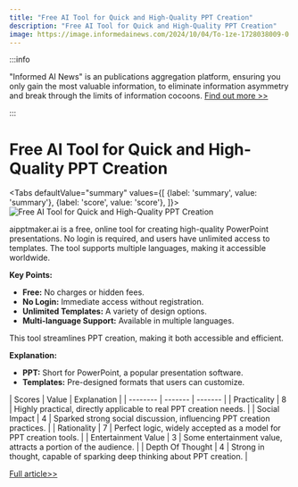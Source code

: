 ```yaml
---
title: "Free AI Tool for Quick and High-Quality PPT Creation"
description: "Free AI Tool for Quick and High-Quality PPT Creation"
image: https://image.informedainews.com/2024/10/04/To-1ze-1728038009-0.jpg
---
```



:::info

"Informed AI News" is an publications aggregation platform, ensuring you only gain the most valuable information, to eliminate information asymmetry and break through the limits of information cocoons.  [Find out more >>](/)

:::

# Free AI Tool for Quick and High-Quality PPT Creation


<Tabs
	defaultValue="summary"
	values={[
	{label: 'summary', value: 'summary'},
	{label: 'score', value: 'score'},
]}>
<TabItem value="summary">
<img
  src="https://image.informedainews.com/2024/10/04/To-1ze-1728038009-0.jpg"
  alt="Free AI Tool for Quick and High-Quality PPT Creation"
/>



aipptmaker.ai is a free, online tool for creating high-quality PowerPoint presentations. No login is required, and users have unlimited access to templates. The tool supports multiple languages, making it accessible worldwide.

**Key Points:**
- **Free:** No charges or hidden fees.
- **No Login:** Immediate access without registration.
- **Unlimited Templates:** A variety of design options.
- **Multi-language Support:** Available in multiple languages.

This tool streamlines PPT creation, making it both accessible and efficient.

**Explanation:**
- **PPT:** Short for PowerPoint, a popular presentation software.
- **Templates:** Pre-designed formats that users can customize.
</TabItem>
<TabItem value="score">
	| Scores     | Value   | Explanation |
	| -------- | ------- | ------- |
	| Practicality  | 8    | Highly practical, directly applicable to real PPT creation needs.    |
	| Social Impact | 4     | Sparked strong social discussion, influencing PPT creation practices.    |
	| Rationality    | 7    | Perfect logic, widely accepted as a model for PPT creation tools.    |
	| Entertainment Value    | 3    | Some entertainment value, attracts a portion of the audience.    |
	| Depth Of Thought    | 4    | Strong in thought, capable of sparking deep thinking about PPT creation.    |
</TabItem>
</Tabs>

[Full article>>](https://github.com/ruanyf/weekly/issues/5261)
